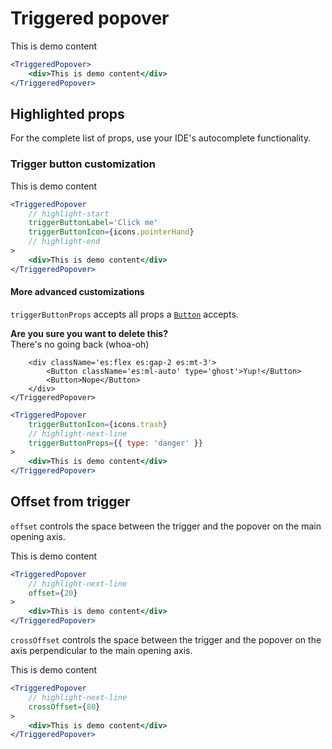 # Triggered popover


<ComponentShowcase>
	<TriggeredPopover>
		<div className='es:w-full es:rounded es:bg-gray-100 es:text-sm es:p-4 es:min-h-40'>
			<span>This is demo content</span>
		</div>
	</TriggeredPopover>
</ComponentShowcase>

```jsx
<TriggeredPopover>
	<div>This is demo content</div>
</TriggeredPopover>
```

## Highlighted props

For the complete list of props, use your IDE's autocomplete functionality.

### Trigger button customization

<ComponentShowcase>
	<TriggeredPopover
		triggerButtonLabel='Click me'
		triggerButtonIcon={icons.pointerHand}
	>
		<div className='es:w-full es:rounded es:bg-gray-100 es:text-sm es:p-4 es:min-h-40'>
			<span>This is demo content</span>
		</div>
	</TriggeredPopover>
</ComponentShowcase>

```jsx
<TriggeredPopover
	// highlight-start
	triggerButtonLabel='Click me'
	triggerButtonIcon={icons.pointerHand}
	// highlight-end
>
	<div>This is demo content</div>
</TriggeredPopover>
```

#### More advanced customizations

`triggerButtonProps` accepts all props a [`Button`](/components/es-ui-components/button) accepts.

<ComponentShowcase>
	<TriggeredPopover
		triggerButtonIcon={icons.trash}
		triggerButtonProps={{ type: 'danger' }}
		className='es:p-4'
	>
		<b>Are you sure you want to delete this?</b>
		<br />
		<span>There's no going back (whoa-oh)</span>

		<div className='es:flex es:gap-2 es:mt-3'>
			<Button className='es:ml-auto' type='ghost'>Yup!</Button>
			<Button>Nope</Button>
		</div>
	</TriggeredPopover>

</ComponentShowcase>

```jsx
<TriggeredPopover
	triggerButtonIcon={icons.trash}
	// highlight-next-line
	triggerButtonProps={{ type: 'danger' }}
>
	<div>This is demo content</div>
</TriggeredPopover>
```

## Offset from trigger

`offset` controls the space between the trigger and the popover on the main opening axis.

<ComponentShowcase>
	<TriggeredPopover offset={20}>
		<div className='es:w-full es:rounded es:bg-gray-100 es:text-sm es:p-4 es:min-h-40'>
			<span>This is demo content</span>
		</div>
	</TriggeredPopover>
</ComponentShowcase>

```jsx
<TriggeredPopover
	// highlight-next-line
	offset={20}
>
	<div>This is demo content</div>
</TriggeredPopover>
```

`crossOffset` controls the space between the trigger and the popover on the axis perpendicular to the main opening axis.

<ComponentShowcase>
	<TriggeredPopover crossOffset={80}>
		<div className='es:w-full es:rounded es:bg-gray-100 es:text-sm es:p-4 es:min-h-40'>
			<span>This is demo content</span>
		</div>
	</TriggeredPopover>
</ComponentShowcase>

```jsx
<TriggeredPopover
	// highlight-next-line
	crossOffset={80}
>
	<div>This is demo content</div>
</TriggeredPopover>
```

